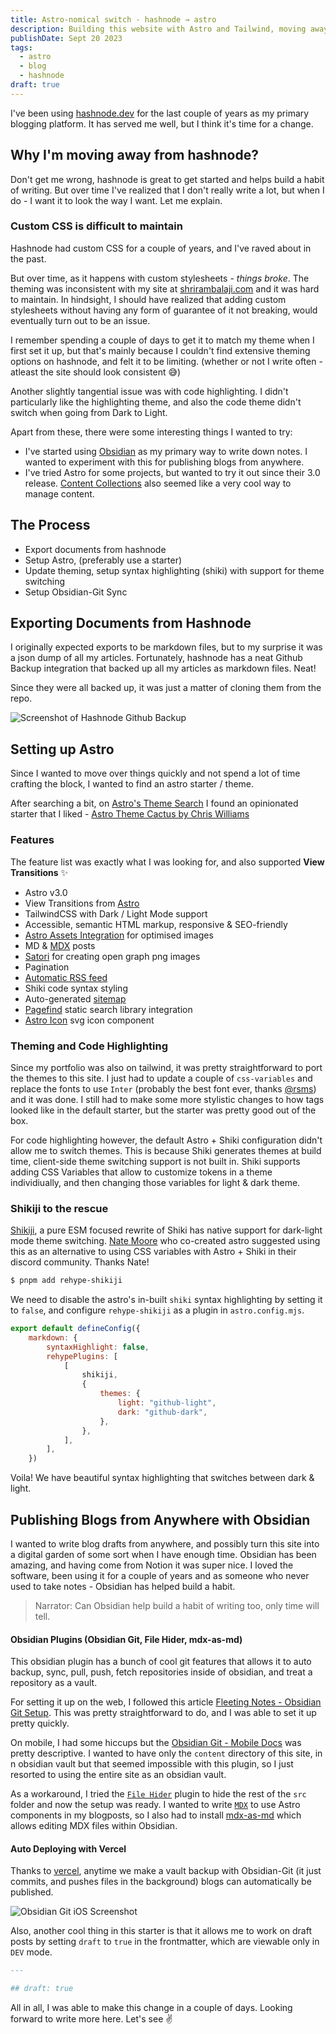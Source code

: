 ```yaml
---
title: Astro-nomical switch - hashnode → astro
description: Building this website with Astro and Tailwind, moving away from hashnode and setting up Obsidian Git Sync for publishing blogs from anywhere.
publishDate: Sept 20 2023
tags:
  - astro
  - blog
  - hashnode
draft: true
---
```




I've been using [hashnode.dev](https://hashnode.dev) for the last couple of years as my primary blogging platform. It has served me well, but I think it's time for a change.

## Why I'm moving away from hashnode?

Don't get me wrong, hashnode is great to get started and helps build a habit of writing. But over time I've realized that I don't really write a lot, but when I do - I want it to look the way I want. Let me explain.

### Custom CSS is difficult to maintain

Hashnode had custom CSS for a couple of years, and I've raved about in the past.

<div class="tweet-embed">
	<Tweet id="https://twitter.com/shrirambalaji/status/1341662028843241474" />
</div>

But over time, as it happens with custom stylesheets - _things broke_. The theming was inconsistent with my site at [shrirambalaji.com](https://shrirambalaji.com) and it was hard to maintain. In hindsight, I should have realized that adding custom stylesheets without having any form of guarantee of it not breaking, would eventually turn out to be an issue.

I remember spending a couple of days to get it to match my theme when I first set it up, but that's mainly because I couldn't find extensive theming options on hashnode, and felt it to be limiting. (whether or not I write often - atleast the site should look consistent 😅)

Another slightly tangential issue was with code highlighting. I didn't particularly like the highlighting theme, and also the code theme didn't switch when going from Dark to Light.

Apart from these, there were some interesting things I wanted to try:

- I've started using [Obsidian](https://obsidian.md) as my primary way to write down notes. I wanted to experiment with this for publishing blogs from anywhere.
- I've tried Astro for some projects, but wanted to try it out since their 3.0 release. [Content Collections](https://docs.astro.build/en/guides/content-collections/) also seemed like a very cool way to manage content.

## The Process

- Export documents from hashnode
- Setup Astro, (preferably use a starter)
- Update theming, setup syntax highlighting (shiki) with support for theme switching
- Setup Obsidian-Git Sync

## Exporting Documents from Hashnode

I originally expected exports to be markdown files, but to my surprise it was a json dump of all my articles. Fortunately, hashnode has a neat Github Backup integration that backed up all my articles as markdown files. Neat!

Since they were all backed up, it was just a matter of cloning them from the repo.

<Image src={hashnodeGithubBackup} alt="Screenshot of Hashnode Github Backup" />

## Setting up Astro

Since I wanted to move over things quickly and not spend a lot of time crafting the block, I wanted to find an astro starter / theme.

After searching a bit, on [Astro's Theme Search](https://astro.build/themes/?search=&categories%5B%5D=blog) I found an opinionated starter that I liked - [Astro Theme Cactus by Chris Williams](https://github.com/chrismwilliams/astro-theme-cactus)

### Features

The feature list was exactly what I was looking for, and also supported **View Transitions** ✨

- Astro v3.0
- View Transitions from [Astro](https://docs.astro.build/en/guides/view-transitions/)
- TailwindCSS with Dark / Light Mode support
- Accessible, semantic HTML markup, responsive & SEO-friendly
- [Astro Assets Integration](https://docs.astro.build/en/guides/assets/) for optimised images
- MD & [MDX](https://docs.astro.build/en/guides/markdown-content/#mdx-only-features) posts
- [Satori](https://github.com/vercel/satori) for creating open graph png images
- Pagination
- [Automatic RSS feed](https://docs.astro.build/en/guides/rss)
- Shiki code syntax styling
- Auto-generated [sitemap](https://docs.astro.build/en/guides/integrations-guide/sitemap/)
- [Pagefind](https://pagefind.app/) static search library integration
- [Astro Icon](https://github.com/natemoo-re/astro-icon) svg icon component

### Theming and Code Highlighting

Since my portfolio was also on tailwind, it was pretty straightforward to port the themes to this site. I just had to update a couple of `css-variables` and replace the fonts to use `Inter` (probably the best font ever, thanks [@rsms](https://twitter.com/rsms)) and it was done. I still had to make some more stylistic changes to how tags looked like in the default starter, but the starter was pretty good out of the box.

For code highlighting however, the default Astro + Shiki configuration didn't allow me to switch themes. This is because Shiki generates themes at build time, client-side theme switching support is not built in. Shiki supports adding CSS Variables that allow to customize tokens in a theme individiually, and then changing those variables for light & dark theme.

### Shikiji to the rescue

[Shikiji](https://github.com/antfu/shikiji), a pure ESM focused rewrite of Shiki has native support for dark-light mode theme switching. [Nate Moore](https://twitter.com/n_moore) who co-created astro suggested using this as an alternative to using CSS variables with Astro + Shiki in their discord community. Thanks Nate!

```bash
$ pnpm add rehype-shikiji
```

We need to disable the astro's in-built `shiki` syntax highlighting by setting it to `false`, and configure `rehype-shikiji` as a plugin in `astro.config.mjs`.

```js
export default defineConfig({
	markdown: {
		syntaxHighlight: false,
		rehypePlugins: [
			[
				shikiji,
				{
					themes: {
						light: "github-light",
						dark: "github-dark",
					},
				},
			],
		],
	})
```

Voila! We have beautiful syntax highlighting that switches between dark & light.

## Publishing Blogs from Anywhere with Obsidian

I wanted to write blog drafts from anywhere, and possibly turn this site into a digital garden of some sort when I have enough time. Obsidian has been amazing, and having come from Notion it was super nice. I loved the software, been using it for a couple of years and as someone who never used to take notes - Obsidian has helped build a habit.

> Narrator: Can Obsidian help build a habit of writing too, only time will tell.

#### Obsidian Plugins (Obsidian Git, File Hider, mdx-as-md)

This obsidian plugin has a bunch of cool git features that allows it to auto backup, sync, pull, push, fetch repositories inside of obsidian, and treat a repository as a vault.

For setting it up on the web, I followed this article [Fleeting Notes - Obsidian Git Setup](https://linked-blog-starter.vercel.app/connect-obsidian-vault-with-github). This was pretty straightforward to do, and I was able to set it up pretty quickly.

On mobile, I had some hiccups but the [Obsidian Git - Mobile Docs](https://publish.obsidian.md/git-doc/Getting+Started#Clone+via+plugin) was pretty descriptive. I wanted to have only the `content` directory of this site, in n obsidian vault but that seemed impossible with this plugin, so I just resorted to using the entire site as an obsidian vault.

As a workaround, I tried the [`File Hider`](https://github.com/Oliver-Akins/file-hider) plugin to hide the rest of the `src` folder and now the setup was ready. I wanted to write [`MDX`](https://mdxjs.com/) to use Astro components in my blogposts, so I also had to install [mdx-as-md](https://github.com/git-no/obsidian-markdown-file-suffix) which allows editing MDX files within Obsidian.

#### Auto Deploying with Vercel

Thanks to [vercel](https://vercel.com), anytime we make a vault backup with Obsidian-Git (it just commits, and pushes files in the background) blogs can automatically be published.

<Image src={obsidianGitiOSScreenshot} alt="Obsidian Git iOS Screenshot" />

Also, another cool thing in this starter is that it allows me to work on draft posts by setting `draft` to `true` in the frontmatter, which are viewable only in `DEV` mode.

```md
---

## draft: true
```

All in all, I was able to make this change in a couple of days. Looking forward to write more here. Let's see ✌️
